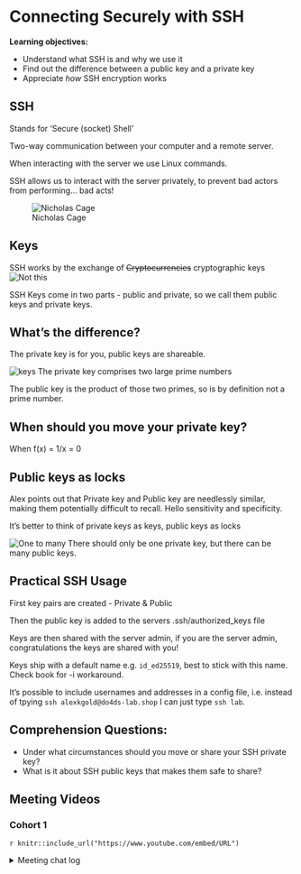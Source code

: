 # Connecting Securely with SSH

**Learning objectives:**

-   Understand what SSH is and why we use it
-   Find out the difference between a public key and a private key
-   Appreciate *how* SSH encryption works

## SSH

Stands for 'Secure (socket) Shell'

Two-way communication between your computer and a remote server.

When interacting with the server we use Linux commands.

SSH allows us to interact with the server privately, to prevent bad actors from performing... bad acts!

![Nicholas Cage](images/ssh_bada_actor.jpeg)

## Keys

SSH works by the exchange of ~~Cryptocurrencies~~ cryptographic keys ![Not this](images/ssh_not_bitcoin.png)

SSH Keys come in two parts - public and private, so we call them public keys and private keys.

## What's the difference?

The private key is for you, public keys are shareable.

![keys](images/ssh_public_private.png)
The private key comprises two large prime numbers

The public key is the product of those two primes, so is by definition not a prime number.

## When should you move your private key?

When  f(x) = 1/x = 0


## Public keys as locks

Alex points out that Private key and Public key are needlessly similar, making them potentially difficult to recall. Hello sensitivity and specificity.

It's better to think of private keys as keys, public keys as locks

![One to many](images/ssh_key_padlocks.jpeg)
There should only be one private key, but there can be many public keys.

## Practical SSH Usage

First key pairs are created - Private & Public

Then the public key is added to the servers .ssh/authorized_keys file

Keys are then shared with the server admin, if you are the server admin, congratulations the keys are shared with you!

Keys ship with a default name e.g. `id_ed25519`, best to stick with this name. Check book for -i workaround.

It's possible to include usernames and addresses in a config file, i.e.
instead of tpying `ssh alexkgold@do4ds-lab.shop` I can just type `ssh lab`.

## Comprehension Questions:

- Under what circumstances should you move or share your SSH private key?
- What is it about SSH public keys that makes them safe to share?

## Meeting Videos {.unnumbered}

### Cohort 1 {.unnumbered}

`r knitr::include_url("https://www.youtube.com/embed/URL")`

<details>

<summary>Meeting chat log</summary>
```
LOG
```
</details>
